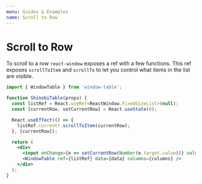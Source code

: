 ```yaml
---
menu: Guides & Examples
name: Scroll to Row
---
```



# Scroll to Row

To scroll to a row `react-window` exposes a ref with a few functions.
This ref exposes `scrollToItem` and `scrollTo` to let you control what items in the list are visible.

<BasicScroll />

```jsx harmony
import { WindowTable } from 'window-table';

function ShinobiTable(props) {
  const listRef = React.useRef<ReactWindow.FixedSizeList>(null);
  const [currentRow, setCurrentRow] = React.useState(0);

  React.useEffect(() => {
    listRef.current!.scrollToItem(currentRow);
  }, [currentRow]);

  return (
    <div>
      <input onChange={e => setCurrentRow(Number(e.target.value))} value={currentRow} />
      <WindowTable ref={listRef} data={data} columns={columns} />
    </div>
  );
}
```

